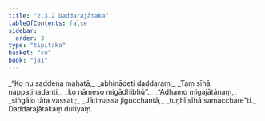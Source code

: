 ```yaml
---
title: "2.3.2 Daddarajātaka"
tableOfContents: false
sidebar:
  order: 3
type: "tipitaka"
basket: "su"
book: "ja1"
---
```



<DynamicBreadcrumb />

<Division number="43" book="ja1">

<Paragraph number="409" type="verses" book="ja1">
_“Ko nu saddena mahatā,_  
_abhinādeti daddaraṃ;_  
_Taṃ sīhā nappaṭinadanti,_  
_ko nāmeso migādhibhū”._  

</Paragraph>

</Division>
<Division number="44" book="ja1">

<Paragraph number="410" type="verses" book="ja1">
_“Adhamo migajātānaṃ,_  
_siṅgālo tāta vassati;_  
_Jātimassa jigucchantā,_  
_tuṇhī sīhā samacchare”ti._  


</Paragraph>
</Division>

<Paragraph number="411" type="center" book="ja1">
Daddarajātakaṃ dutiyaṃ.
</Paragraph>